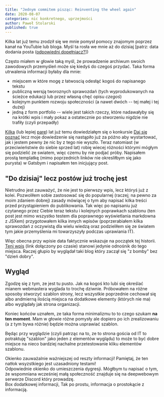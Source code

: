 ```yaml
---
title: "Jednym commitem pisząc: Reinventing the wheel again"
date: 2020-08-07
categories: nic konkretnego, uprzejmości
author: Paweł Stolarski
published: true
---
```


Kilka lat już temu zrodził się we mnie pomysł pomocy znajomym poprzez kanał na YouTubie lub bloga.
Myśl ta rosła we mnie aż do dzisiaj [patrz: data dodania posta ([odpowiedni dopełniacz?](https://sjp.pwn.pl/poradnia/haslo/post;7717.html)])

Często miałem w głowie taką myśl, że prowadzenie archiwum swoich zawodowych przemyśleń może się kiedyś do czegoś przydać.
Taka forma utrwalenia informacji byłaby dla mnie:
 * miejscem w które mogę z łatwoscią odesłąć kogoś do napisanego tekstu
 * publiczną wersją tworoznych sprawozdań (tych wyprodukowanych na ścieżce edukacji lub przez własną chęć opisu *czegoś*)
 * kolejnym punktem rozwoju społeczności (a nawet dwóch -- tej małej i tej dużej)
 * jedną z form portfolio -- wiele jest takich rzeczy, które nadawałyby się na krótki wpis i mały pokaz
   a ostatecznie po stworzeniu nigdzie nie trafiły (czyli przepadły)

[Kilka](https://sjp.pl/kilka) (lub lepiej [parę](https://sjp.pl/kilka)) lat już temu dowiedziałęm się o konkursie [Daj się poznać](https://devstyle.pl/daj-sie-poznac/)
lecz moje dowiedzenie się nastąpiło już za późno aby wystartować, jak i jestem pewny że nic by z tego nie wyszło.
Teraz natomiast (w przeciwieństwie do siebie sprzed lat) robię wiecej różności którymi mógłym się podzielić ze swiatem,
więc czemu by nie podjać próby.
Napisałem prostą templatkę (mimo poprzednich linków nie okresliłbym się jako purysta) w Gatsbym i napisałem ten inicjujący post.

## "Do dzisiaj" lecz postów już trochę jest

Nietrudno jest zauważyć, że nie jest to pierwszy wpis, lecz któryś już z kolei.
Pozwoliłem sobie zastosować się do popularnej (raczej; na pewno za moim zdaniem dobrej)
zasady mówiącej o tym aby napisać kilka treści przed przystąpieniem do publikowania.
Tak więc po napisaniu już czytanego przez Ciebie teraz tekstu i kolejnych poprawkach szablonu
(ten post jest mimo wszystko testem dla poprawnego wyświetlania markdowna z JSXem)
przygotowałem kilka innych wpisów (poprzerabiałem kilka sprawozdań z oczywistą dla wielu wiedzą
oraz podzieliłem się ze światem tym jakie przemyślenia mi towarzyszyły podczas uprawiania IT).

Więc obecna przy wpisie data faktycznie wskazuje na początek tej historii.
[Tenj wpis]() (link dołączony po czasie) stanowi jedynie odnośnik do tego miejsca.
Raczej głupio by wyglądał taki blog który zaczął się "z bomby" bez "dzień dobry".

## Wygląd

Zgodzę się z tym, ze jest tu pusto. Jak na kogoś kto lubi się określać mianem webmastera wyglada to trochę dziwnie.
Próbowałem na różne sposoby stworzyć szablon strony, lecz wszystkie poprzednie cechował się albo andmierną ilością miejsca
na dodatkowe elementy (których nie ma) albo wyglądały jak strona organizacji.

Koniec końców uznałem, ze taka forma minimalizmu to to czego szukam **na ten moment**.
Mam w głowie różne pomysły ale dopiero po ich zrealizowaniu (a z tym bywa różnie) będzie można usprawiać szablon.

Będąc przy wyglądzie (czyli patrząc na to, ze to strona gościa od IT to potraktuję "szablon" jako jeden z elementów wyglądu)
to może to być dobre miejsce na nieco bardziej nachalne przetestowanie kliku elementów szablonu.

<div style={{ backgroundColor:`red` }}>
  Okienko zauważalnie ważniejszej od reszty informacji! Pamiętaj, że ten natłok wsyzstkiego jest uzasadniony testami!
</div>
<div style={{ backgroundColor:`grey` }}>
  Odpowiednie okienko do umieszczenia dygresji. Mógłbym tu napisać o tym,
  że wspomniana wcześniej małą społeczność znajduje się na deepwebowym serwerze Discord który prowadzę.
</div>
<div style={{ backgroundColor:`blue` }}>
  Box dodatkowej informacji, Tak po prostu, informacja o prostokącie z informacją.
</div>